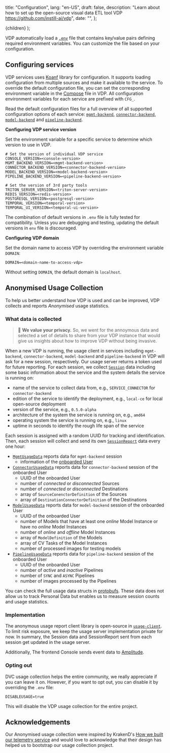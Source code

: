   title: "Configuration",
  lang: "en-US",
  draft: false,
  description:
    "Learn about how to set up the open-source visual data ETL tool VDP https://github.com/instill-ai/vdp",
  date: "",
};

  <DocsLayout meta={meta}>{children}</DocsLayout>
);

VDP automatically load a [`.env`](https://github.com/instill-ai/vdp/blob/main/.env) file that contains key/value pairs defining required environment variables.
You can customize the file based on your configuration.

## Configuring services

VDP services uses [Koanf](https://github.com/knadh/koanf) library for configuration. It supports loading configuration from multiple sources and make it available to the service.
To override the default configuration file, you can set the corresponding environment variable in the [Compose](https://github.com/instill-ai/vdp/blob/main/docker-compose.yml) file in VDP.
All configuration environment variables for each service are prefixed with `CFG_`.

Read the default configuration files for a full overview of all supported configuration options of each service:
[`mgmt-backend`](https://github.com/instill-ai/mgmt-backend/blob/main/config/config.yaml),
[`connector-backend`](https://github.com/instill-ai/connector-backend/blob/main/config/config.yaml),
[`model-backend`](https://github.com/instill-ai/model-backend/blob/main/config/config.yaml) and
[`pipeline-backend`](https://github.com/instill-ai/pipeline-backend/blob/main/config/config.yaml).

**Configuring VDP service version**

Set the environment variable for a specific service to determine which version to use in VDP.

```make .env
# Set the version of individual VDP service
CONSOLE_VERSION=<console-version>
MGMT_BACKEND_VERSION=<mgmt-backend-version>
CONNECTOR_BACKEND_VERSION=<connector-backend-version>
MODEL_BACKEND_VERSION=<model-backend-version>
PIPELINE_BACKEND_VERSION=<pipeline-backend-version>

# Set the version of 3rd party tools
TRITON_SERVER_VERSION=<triton-server-version>
REDIS_VERSION=<redis-version>
POSTGRESQL_VERSION=<postgresql-version>
TEMPORAL_VERSION=<temporal-version>
TEMPORAL_UI_VERSION=<temporal-ui-version>
```

The combination of default versions in `.env` file is fully tested for compatibility.
Unless you are debugging and testing, updating the default versions in `env` file is discouraged.

**Configuring VDP domain**

Set the domain name to access VDP by overriding the environment variable `DOMAIN`:

```make .env
DOMAIN=<domain-name-to-access-vdp>
```

Without setting `DOMAIN`, the default domain is `localhost`.

## Anonymised Usage Collection

To help us better understand how VDP is used and can be improved, VDP collects and reports _Anonymised_ usage statistics.

### What data is collected

> 📔 **We value your privacy.** So, we went for the annoymous data and selected a set of details to share from your VDP instance that would give us insights about how to improve VDP without being invasive.

When a new VDP is running, the usage client in services including `mgmt-backend`, `connector-backend`, `model-backend` and `pipeline-backend` in VDP will ask for a new session, respectively.
Our usage server returns a token used for future reporting.
For each session, we collect [`Session`](https://github.com/instill-ai/protobufs/blob/main/vdp/usage/v1alpha/usage.proto#L15-L66) data including some basic information about the service and the system details the service is running on:

- name of the service to collect data from, e.g., `SERVICE_CONNECTOR` for `connector-backend`
- edition of the service to identify the deployment, e.g., `local-ce` for local open-source deployment
- version of the service, e.g., `0.5.0-alpha`
- architecture of the system the service is running on, e.g., `amd64`
- operating system the service is running on, e.g., `linux`
- uptime in seconds to identify the rough life span of the service

Each session is assigned with a random UUID for tracking and identification.
Then, each session will collect and send its own [`SessionReport`](https://github.com/instill-ai/protobufs/blob/main/vdp/usage/v1alpha/usage.proto#L153-L175) data every one hour:

- [`MgmtUsageData`](https://github.com/instill-ai/protobufs/blob/main/vdp/usage/v1alpha/usage.proto#L68-L72) reports data for `mgmt-backend` session
  - information of the [onboarded User](/docs/start-here/build-your-first-pipeline#onboarding)
- [`ConnectorUsageData`](https://github.com/instill-ai/protobufs/blob/main/vdp/usage/v1alpha/usage.proto#L74-L103) reports data for `connector-backend` session of the onboarded User
  - UUID of the onboarded User
  - number of _connected_ or _disconnected_ Sources
  - number of _connected_ or _disconnected_ Destinations
  - array of `SourceConenctorDefinition` of the Sources
  - array of `DestinationConnectorDefinition` of the Destinations
- [`ModelUsageData`](https://github.com/instill-ai/protobufs/blob/main/vdp/usage/v1alpha/usage.proto#L105-L130) reports data for `model-backend` session of the onboarded User
  - UUID of the onboarded User
  - number of Models that have at least one _online_ Model Instance or have no _online_ Model Instances
  - number of _online_ and _offline_ Model Instances
  - array of `ModelDefinition` of the Models
  - array of CV Tasks of the Model Instances
  - number of processed images for testing models
- [`PipelineUsageData`](https://github.com/instill-ai/protobufs/blob/main/vdp/usage/v1alpha/usage.proto#L132-L151) reports data for `pipeline-backend` session of the onboarded User
  - UUID of the onboarded User
  - number of _active_ and _inactive_ Pipelines
  - number of `SYNC` and `ASYNC` Pipelines
  - number of images processed by the Pipelines

You can check the full usage data structs in [protobufs](https://github.com/instill-ai/protobufs/blob/main/vdp/usage/v1alpha/usage.proto).
These data does not allow us to track Personal Data but enables us to measure session counts and usage statistics.

### Implementation

The anonymous usage report client library is open-source in [`usage-client`](https://github.com/instill-ai/usage-client).
To limit risk exposure, we keep the usage server implementation private for now.
In summary, the Session data and SessionReport sent from each session get updated in the usage server.

Additionally, The frontend Console sends event data to [Amplitude](https://amplitude.com).

### Opting out

DVC usage collection helps the entire community, we really appreciate if you can leave it on.
However, if you want to opt out, you can disable it by overriding the `.env` file:

```make .env
DISABLEUSAGE=true
```

This will disable the VDP usage collection for the entire project.

## Acknowledgements

Our Anonymised usage collection were inspired by KrakenD's [How we built our telemetry service](https://www.krakend.io/blog/building-a-telemetry-service/) and would love to acknowledge that their design has helped us to bootstrap our usage collection project.
